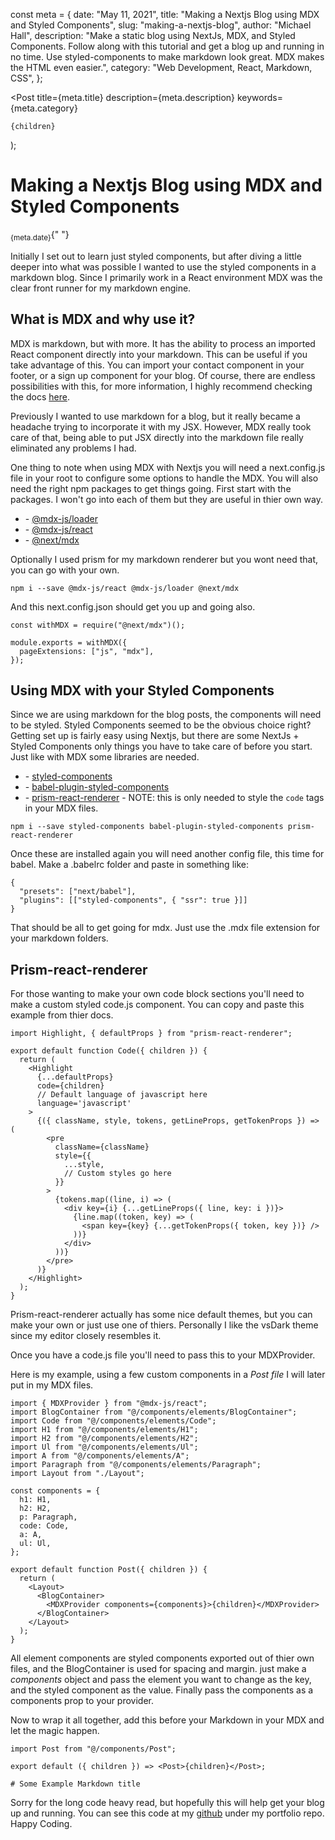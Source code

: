 const meta = {
  date: "May 11, 2021",
  title: "Making a Nextjs Blog using MDX and Styled Components",
  slug: "making-a-nextjs-blog",
  author: "Michael Hall",
  description:
    "Make a static blog using NextJs, MDX, and Styled Components. Follow along with this tutorial and get a blog up and running in no time. Use styled-components to make markdown look great. MDX makes the HTML even easier.",
  category: "Web Development, React, Markdown, CSS",
};

  <Post
    title={meta.title}
    description={meta.description}
    keywords={meta.category}
  >
    {children}
  </Post>
);

# Making a Nextjs Blog using MDX and Styled Components

<Sub>{meta.date}</Sub>{" "}

Initially I set out to learn just styled components, but after diving a little deeper
into what was possible I wanted to use the styled components in a markdown blog.
Since I primarily work in a React environment MDX was the clear front runner for
my markdown engine.

## What is MDX and why use it?

MDX is markdown, but with more. It has the ability to process an imported React component directly into your markdown. This can be useful if you take advantage of this. You can import your contact component in your footer, or a sign up component for your blog. Of course, there are endless possibilities with this, for more information, I highly recommend checking the docs [here](https://mdxjs.com/).

Previously I wanted to use markdown for a blog, but it really became a headache trying to incorporate it with my JSX. However, MDX really took care of that, being able to put JSX directly into the markdown file really eliminated any problems I had.

One thing to note when using MDX with Nextjs you will need a next.config.js file in your root to configure some options to handle the MDX. You will also need the right npm packages to get things going. First start with the packages. I won't go into each of them but they are useful in thier own way.

- \- [@mdx-js/loader](https://npmjs.com/package/@mdx-js/loader)
- \- [@mdx-js/react](https://npmjs.com/package/@mdx-js/react)
- \- [@next/mdx](https://npmjs.com/package/@next/mdx)

Optionally I used prism for my markdown renderer but you wont need that, you can go with your own.

```
npm i --save @mdx-js/react @mdx-js/loader @next/mdx
```

And this next.config.json should get you up and going also.

```
const withMDX = require("@next/mdx")();

module.exports = withMDX({
  pageExtensions: ["js", "mdx"],
});
```

## Using MDX with your Styled Components

Since we are using markdown for the blog posts, the components will need to be styled. Styled Components seemed to be the obvious choice right? Getting set up is fairly easy using Nextjs, but there are some NextJs + Styled Components only things you have to take care of before you start. Just like with MDX some libraries are needed.

- \- [styled-components](https://npmjs.com/package/stlyed-components)
- \- [babel-plugin-styled-components](https://npmjs.com/package/babel-plugin-styled-components)
- \- [prism-react-renderer](https://npmjs.com/package/prism-react-renderer) - NOTE: this is only needed to style the `code` tags in your MDX files.

```
npm i --save styled-components babel-plugin-styled-components prism-react-renderer
```

Once these are installed again you will need another config file, this time for babel. Make a .babelrc folder and paste in something like:

```
{
  "presets": ["next/babel"],
  "plugins": [["styled-components", { "ssr": true }]]
}
```

That should be all to get going for mdx. Just use the .mdx file extension for your markdown folders.

## Prism-react-renderer

For those wanting to make your own code block sections you'll need to make a custom styled code.js component. You can copy and paste this example from thier docs.

```
import Highlight, { defaultProps } from "prism-react-renderer";

export default function Code({ children }) {
  return (
    <Highlight
      {...defaultProps}
      code={children}
      // Default language of javascript here
      language='javascript'
    >
      {({ className, style, tokens, getLineProps, getTokenProps }) => (
        <pre
          className={className}
          style={{
            ...style,
            // Custom styles go here
          }}
        >
          {tokens.map((line, i) => (
            <div key={i} {...getLineProps({ line, key: i })}>
              {line.map((token, key) => (
                <span key={key} {...getTokenProps({ token, key })} />
              ))}
            </div>
          ))}
        </pre>
      )}
    </Highlight>
  );
}
```

Prism-react-renderer actually has some nice default themes, but you can make your own or just use one of thiers. Personally I like the vsDark theme since my editor closely resembles it.

Once you have a code.js file you'll need to pass this to your MDXProvider.

Here is my example, using a few custom components in a _Post file_ I will later put in my MDX files.

```
import { MDXProvider } from "@mdx-js/react";
import BlogContainer from "@/components/elements/BlogContainer";
import Code from "@/components/elements/Code";
import H1 from "@/components/elements/H1";
import H2 from "@/components/elements/H2";
import Ul from "@/components/elements/Ul";
import A from "@/components/elements/A";
import Paragraph from "@/components/elements/Paragraph";
import Layout from "./Layout";

const components = {
  h1: H1,
  h2: H2,
  p: Paragraph,
  code: Code,
  a: A,
  ul: Ul,
};

export default function Post({ children }) {
  return (
    <Layout>
      <BlogContainer>
        <MDXProvider components={components}>{children}</MDXProvider>
      </BlogContainer>
    </Layout>
  );
}
```

All element components are styled components exported out of thier own files, and the BlogContainer is used for spacing and margin. just make a _components_ object and pass the element you want to change as the key, and the styled component as the value. Finally pass the components as a components prop to your provider.

Now to wrap it all together, add this before your Markdown in your MDX and let the magic happen.

```
import Post from "@/components/Post";

export default ({ children }) => <Post>{children}</Post>;

# Some Example Markdown title
```

Sorry for the long code heavy read, but hopefully this will help get your blog up and running. You can see this code at my [github](https://github.com/DevLikeMike) under my portfolio repo. Happy Coding.
